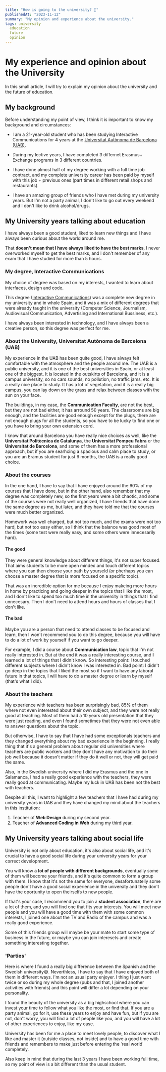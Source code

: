 ---
title: "How is going to the university? 🏫"
publishedAt: "2023-11-12"
summary: "My opinion and experience about the university."
tags: university
  education
  future
  opinion
---

# My experience and opinion about the University

In this small article, I will try to explain my opinion about the university and the future of education.

## My background

Before understanding my point of view, I think it is important to know my background and circumstances:

- I am a 21-year-old student who has been studying Interactive Communications for 4 years at the [Universitat Autònoma de Barcelona (UAB)](https://www.uab.cat/).

- During my lective years, I have completed 3 differnet Erasmus+ Exchange programs in 3 different countries.

- I have done almost half of my degree working with a full time job contract, and my complete university career has been paid by myself with this job + previous ones (part times in different retail shops and restaurants).

- I have an amazing group of friends who I have met during my university years. But I'm not a party animal, I don't like to go out every weekend and I don't like to drink alcohol/drugs.

## My University years talking about education

I have always been a good student, liked to learn new things and I have always been curious about the world around me.

That **doesn't mean that I have always liked to have the best marks**, I never overworked myself to get the best marks, and I don't remember of any exam that I have studied for more than 5 hours.

### My degree, Interactive Communications

My choice of degree was based on my interests, I wanted to learn about interfaces, design and code.

This degree ([Interactive Communications](https://www.uab.cat/web/estudiar/listado-de-grados/informacion-general/comunicacion-interactiva-1216708258897.html?param1=1345780069247)) was a complete new degree in my university and in whole Spain, and it was a mix of different degrees that were already taught in the university (Computer Science, Journalism, Audiovisual Communication, Advertising and International Bussiness, etc.).

I have always been interested in technology, and I have always been a creative person, so this degree was perfect for me.

### About the University, **Universitat Autònoma de Barcelona** (UAB)

My experience in the UAB has been quite good, I have always felt comfortable with the atmosphere and the people around me.
The UAB is a public university, and it is one of the best universities in Spain, or at least one of the biggest. It is located in the outskirts of Barcelona, and it is a campus university, so no cars sounds, no pollution, no traffic jams, etc. It is a really nice place to study. It has a lot of vegetation, and it is a really big campus, you can lay down on the grass and relax between classes with the sun on your face.

The buildings, in my case, the **Communication Faculty**, are not the best, but they are not bad either, it has arround 50 years. The classrooms are big enough, and the facilities are good enough except for the plugs, there are not enough plugs for all the students, so you have to be lucky to find one or you have to bring your own extension cord.

I know that around Barcelona you have really nice choices as well, like the **Universitat Politècnica de Catalunya**, the **Universitat Pompeu Fabra** or the **Universitat de Barcelona**, and some of them has a more professional approach, but if you are searhcing a spacious and calm place to study, or you are an Eramus student for just 6 months, the UAB is a really good choice.

### About the courses

In the one hand, I have to say that I have enjoyed around the 60% of my courses that I have done, but in the other hand, also remember that my degree was completely new, so the first years were a bit chaotic, and some of the courses were not really well organized, I have friends that have done the same degree as me, but later, and they have told me that the courses were much better organized.

Homework was well charged, but not too much, and the exams were not too hard, but not too easy either, so I think that the balance was good most of the times (some test were really easy, and some others were innecesarily hard).

#### The good

They were general knowledge about different things, it's not super focused. That aims students to be more open minded and touch different topics where you can then choose your path by yourseld (or pherhaps you can choose a master degree that is more focused on a specific topic).

That was an incredible option for me because I enjoy makeing more hours in home by practicing and going deeper in the topics that I like the most, and I don't like to spend too much time in the university in things that I find unnecesary. Then I don't need to attend hours and hours of classes that I don't like.

#### The bad

Maybe you are a person that need to attend classes to be focused and learn, then I won't recommend you to do this degree, because you will have to do a lot of work by yourself if you want to go deeper.

For example, I did a course about **Communication law**, topic that I'm not really interested in. But at the end it was a really interesting course, and I learned a lot of things that I didn't know.
So interesting point: I touched different subjects where I didn't know I was interested in.
Bad point: I didn't go deep in the topics that I liked the most so if I want to have any laboral future in that topics, I will have to do a master degree or learn by myself (that's what I did).

### About the teachers

My experience with teachers has been surprisingly bad, 85% of them where not even interested about their own subject, and they were not really good at teaching. Most of them had a 10 years old presentation that they were just reading, and even I found sometimes that they were not even able to answer questions about the topic.

But otherwise, I have to say that I have had some exceptionals teachers and they changed everything about my bad experience in the beginning. I really thing that it's a general problem about regular old universities where teachers are public workers and they don't have any motivation to do their job well because it doesn't matter if they do it well or not, they will get paid the same.

Also, in the Swedish university where I did my Erasmus and the one in Salamanca, I had a really good experience with the teachers, they were really good at communicating. Maybe my luck in UAB has been not the best with teachers.

Despite all this, I want to highlight a few teachers that I have had during my university years in UAB and they have changed my mind about the teachers in this institution:

1. <At
     label="Julian Del Amo"
     href="https://www.linkedin.com/in/julian-del-amo"
   /> Teacher of **Web Design** during my second year.
2. <At
     label="Ramon Voces Merayo"
     href="https://www.linkedin.com/in/ramon-voces-merayo-93048a9/"
   /> Teacher of **Advanced Coding in Web** during my third year.

## My University years talking about social life

University is not only about education, it's also about social life, and it's crucial to have a good social life during your university years for your correct development.

You will know a **lot of people with different backgrounds**, eventually some of them will become your friends, and it's quite common to form a group with them.
I know that it's not the same for everyone, desafortunatelly some people don't have a good social experience in the university and they don't have the oportunity to open theirselfs to new people.

If that's your case, I recommend you to join a **student association**, there are a lot of them, and you will find one that fits your interests. You will meet new people and you will have a good time with them with some common interests, I joined one about the TV and Radio of the campus and was a really good experience.

Some of this friends group will maybe be your mate to start some type of business in the future, or maybe you can join interesets and create something interesting together.

### 'Parties'

Here is where I found a really big difference between the Spanish and the Swedish university😅. Neverthless, I have to say that I have enjoyed both of them in different ways. I'm not an usual party enjoyer. I thing I just went twice or so during my whole degree (pubs and that, I joined another activities with friends) and this point will differ a lot depending on your personality.

I found the beauty of the university as a big highschool where you can invest your time to follow what you like the most, or find that.
If you are a party animal, go for it, use these years to enjoy and have fun, but if you are not, don't worry, you will find a lot of people like you, and you will have a lot of other experiences to enjoy, like my case.

University has been for me a place to meet lovely people, to discover what I like and master it (outside classes, not inside) and to have a good time with friends and remembers to make just before entering the 'real world' completely.

Also keep in mind that during the last 3 years I have been working full time, so my point of view is a bit different than the usual student.
